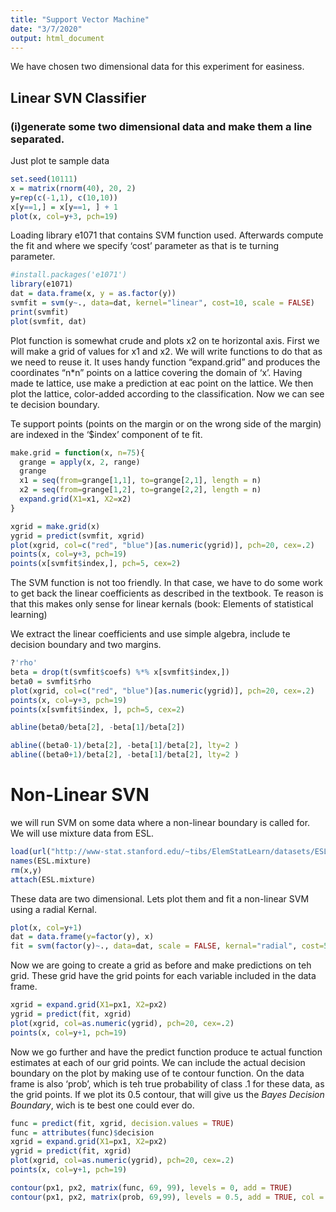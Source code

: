 ```yaml
---
title: "Support Vector Machine"
date: "3/7/2020"
output: html_document
---
```


We have chosen two dimensional data for this experiment for easiness. 

## Linear SVN Classifier

### (i)generate some two dimensional data and make them a line separated. 

Just plot te sample data

```r
set.seed(10111)
x = matrix(rnorm(40), 20, 2)
y=rep(c(-1,1), c(10,10))
x[y==1,] = x[y==1, ] + 1
plot(x, col=y+3, pch=19)

```
Loading library e1071 that contains SVM function used. Afterwards compute the fit and where we specify 'cost' parameter as that is te turning parameter.

```r
#install.packages('e1071')
library(e1071)
dat = data.frame(x, y = as.factor(y))
svmfit = svm(y~., data=dat, kernel="linear", cost=10, scale = FALSE)
print(svmfit)
plot(svmfit, dat)
```

Plot function is somewhat crude and plots x2 on te horizontal axis. 
First we will make a grid of values for x1 and x2. We will write functions to do that as we need to reuse it. 
It uses handy function "expand.grid" and produces the coordinates "n*n" points on a lattice covering the domain of 'x'. Having made te lattice, use make a prediction at eac point on the lattice. We then plot the lattice, color-added according to the classification. Now we can see te decision boundary. 

Te support points (points on the margin or on the wrong side of the margin) are indexed in the '$index' component of te fit. 

```r
make.grid = function(x, n=75){
  grange = apply(x, 2, range)
  grange
  x1 = seq(from=grange[1,1], to=grange[2,1], length = n)
  x2 = seq(from=grange[1,2], to=grange[2,2], length = n)
  expand.grid(X1=x1, X2=x2)
}
```

```r
xgrid = make.grid(x)
ygrid = predict(svmfit, xgrid)
plot(xgrid, col=c("red", "blue")[as.numeric(ygrid)], pch=20, cex=.2)
points(x, col=y+3, pch=19)
points(x[svmfit$index,], pch=5, cex=2)
```

The SVM function is not too friendly. In that case, we have to do some work to get back the linear coefficients as described in the textbook. Te reason is that this makes only sense for linear kernals (book: Elements of statistical learning)

We extract the linear coefficients and use simple algebra, include te decision boundary and two margins. 

```r
?'rho'
beta = drop(t(svmfit$coefs) %*% x[svmfit$index,])
beta0 = svmfit$rho
plot(xgrid, col=c("red", "blue")[as.numeric(ygrid)], pch=20, cex=.2)
points(x, col=y+3, pch=19)
points(x[svmfit$index, ], pch=5, cex=2)

abline(beta0/beta[2], -beta[1]/beta[2])

abline((beta0-1)/beta[2], -beta[1]/beta[2], lty=2 )
abline((beta0+1)/beta[2], -beta[1]/beta[2], lty=2 )
```

Non-Linear SVN
=============
we will run SVM on some data where a non-linear boundary is called for. We will use mixture data from ESL.

```r
load(url("http://www-stat.stanford.edu/~tibs/ElemStatLearn/datasets/ESL.mixture.rda"))
names(ESL.mixture)
rm(x,y)
attach(ESL.mixture)
```
These data are two dimensional. Lets plot them and fit a non-linear SVM using a radial Kernal.

```r
plot(x, col=y+1)
dat = data.frame(y=factor(y), x)
fit = svm(factor(y)~., data=dat, scale = FALSE, kernal="radial", cost=5)
```

Now we are going to create a grid as before and make predictions on teh grid. These grid have the grid points for each variable included in the data frame. 

```r
xgrid = expand.grid(X1=px1, X2=px2)
ygrid = predict(fit, xgrid)
plot(xgrid, col=as.numeric(ygrid), pch=20, cex=.2)
points(x, col=y+1, pch=19)
```
Now we go further and have the predict function produce te actual function estimates at each of our grid points. We can include the actual decision boundary on the plot by making use of te contour function. On the data frame is also 'prob', which is teh true probability of class .1 for these data, as the grid points. If we plot its  0.5 contour, that will give us the _Bayes Decision Boundary_, wich is te best one could ever do.

```r
func = predict(fit, xgrid, decision.values = TRUE)
func = attributes(func)$decision
xgrid = expand.grid(X1=px1, X2=px2)
ygrid = predict(fit, xgrid)
plot(xgrid, col=as.numeric(ygrid), pch=20, cex=.2)
points(x, col=y+1, pch=19)

contour(px1, px2, matrix(func, 69, 99), levels = 0, add = TRUE)
contour(px1, px2, matrix(prob, 69,99), levels = 0.5, add = TRUE, col = "blue", lwd = 2)
```

